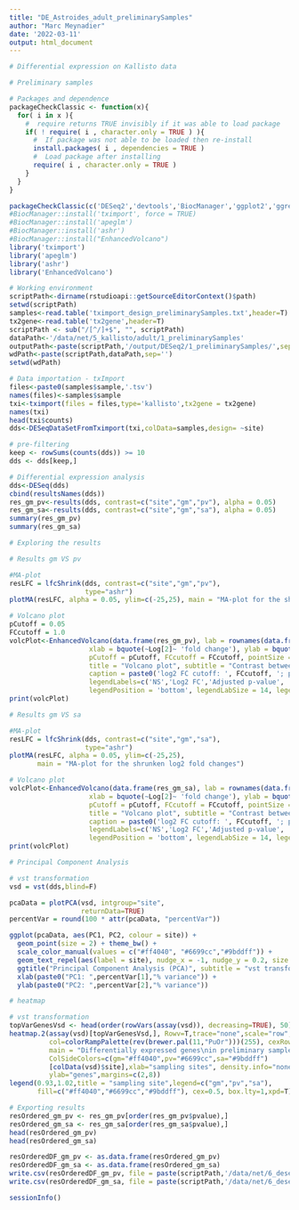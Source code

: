 ---
title: "DE_Astroides_adult_preliminarySamples"
author: "Marc Meynadier"
date: '2022-03-11'
output: html_document
---

```{r}
# Differential expression on Kallisto data 

# Preliminary samples 

# Packages and dependence
packageCheckClassic <- function(x){
  for( i in x ){
    #  require returns TRUE invisibly if it was able to load package
    if( ! require( i , character.only = TRUE ) ){
      #  If package was not able to be loaded then re-install
      install.packages( i , dependencies = TRUE )
      #  Load package after installing
      require( i , character.only = TRUE )
    }
  }
}

packageCheckClassic(c('DESeq2','devtools','BiocManager','ggplot2','ggrepel','markdown','pheatmap','RColorBrewer','genefilter','gplots'))
#BiocManager::install('tximport', force = TRUE)
#BiocManager::install('apeglm')
#BiocManager::install('ashr')
#BiocManager::install("EnhancedVolcano")
library('tximport')
library('apeglm')
library('ashr')
library('EnhancedVolcano')

# Working environment 
scriptPath<-dirname(rstudioapi::getSourceEditorContext()$path)
setwd(scriptPath)
samples<-read.table('tximport_design_preliminarySamples.txt',header=T)
tx2gene<-read.table('tx2gene',header=T)
scriptPath <- sub("/[^/]+$", "", scriptPath)
dataPath<-'/data/net/5_kallisto/adult/1_preliminarySamples'
outputPath<-paste(scriptPath,'/output/DESeq2/1_preliminarySamples/',sep='')
wdPath<-paste(scriptPath,dataPath,sep='')
setwd(wdPath)

# Data importation - txImport
files<-paste0(samples$sample,'.tsv')
names(files)<-samples$sample
txi<-tximport(files = files,type='kallisto',tx2gene = tx2gene)
names(txi)
head(txi$counts)
dds<-DESeqDataSetFromTximport(txi,colData=samples,design= ~site)

# pre-filtering
keep <- rowSums(counts(dds)) >= 10 
dds <- dds[keep,]

# Differential expression analysis
dds<-DESeq(dds)
cbind(resultsNames(dds))
res_gm_pv<-results(dds, contrast=c("site","gm","pv"), alpha = 0.05)
res_gm_sa<-results(dds, contrast=c("site","gm","sa"), alpha = 0.05)
summary(res_gm_pv)
summary(res_gm_sa)

# Exploring the results

# Results gm VS pv

#MA-plot
resLFC = lfcShrink(dds, contrast=c("site","gm","pv"), 
                   type="ashr")
plotMA(resLFC, alpha = 0.05, ylim=c(-25,25), main = "MA-plot for the shrunken log2 fold changes")

# Volcano plot
pCutoff = 0.05
FCcutoff = 1.0
volcPlot<-EnhancedVolcano(data.frame(res_gm_pv), lab = rownames(data.frame(res_gm_pv)), x = 'log2FoldChange', y = 'padj',
                    xlab = bquote(~Log[2]~ 'fold change'), ylab = bquote(~-Log[10]~adjusted~italic(P)),
                    pCutoff = pCutoff, FCcutoff = FCcutoff, pointSize = 1.0, labSize = 2.0,
                    title = "Volcano plot", subtitle = "Contrast between gm and pv",
                    caption = paste0('log2 FC cutoff: ', FCcutoff, '; p-value cutoff: ', pCutoff, '\nTotal = ', nrow(res_gm_pv), ' variables'),
                    legendLabels=c('NS','Log2 FC','Adjusted p-value', 'Adjusted p-value & Log2 FC'),
                    legendPosition = 'bottom', legendLabSize = 14, legendIconSize = 5.0)
print(volcPlot)

# Results gm VS sa

#MA-plot
resLFC = lfcShrink(dds, contrast=c("site","gm","sa"), 
                   type="ashr")
plotMA(resLFC, alpha = 0.05, ylim=c(-25,25), 
       main = "MA-plot for the shrunken log2 fold changes")

# Volcano plot
volcPlot<-EnhancedVolcano(data.frame(res_gm_sa), lab = rownames(data.frame(res_gm_sa)), x = 'log2FoldChange', y = 'padj',
                    xlab = bquote(~Log[2]~ 'fold change'), ylab = bquote(~-Log[10]~adjusted~italic(P)),
                    pCutoff = pCutoff, FCcutoff = FCcutoff, pointSize = 1.0, labSize = 2.0,
                    title = "Volcano plot", subtitle = "Contrast between gm and sa",
                    caption = paste0('log2 FC cutoff: ', FCcutoff, '; p-value cutoff: ', pCutoff, '\nTotal = ', nrow(res_gm_sa), ' variables'),
                    legendLabels=c('NS','Log2 FC','Adjusted p-value', 'Adjusted p-value & Log2 FC'),
                    legendPosition = 'bottom', legendLabSize = 14, legendIconSize = 5.0)
print(volcPlot)

# Principal Component Analysis

# vst transformation
vsd = vst(dds,blind=F)

pcaData = plotPCA(vsd, intgroup="site", 
                  returnData=TRUE)
percentVar = round(100 * attr(pcaData, "percentVar"))

ggplot(pcaData, aes(PC1, PC2, colour = site)) + 
  geom_point(size = 2) + theme_bw() + 
  scale_color_manual(values = c("#ff4040", "#6699cc","#9bddff")) +
  geom_text_repel(aes(label = site), nudge_x = -1, nudge_y = 0.2, size = 3) +
  ggtitle("Principal Component Analysis (PCA)", subtitle = "vst transformation") +
  xlab(paste0("PC1: ",percentVar[1],"% variance")) +
  ylab(paste0("PC2: ",percentVar[2],"% variance"))

# heatmap

# vst transformation
topVarGenesVsd <- head(order(rowVars(assay(vsd)), decreasing=TRUE), 50)
heatmap.2(assay(vsd)[topVarGenesVsd,], Rowv=T,trace="none",scale="row",keysize=1, key.par = list(mar=c(3,4,3,0)),
          col=colorRampPalette(rev(brewer.pal(11,"PuOr")))(255), cexRow=0.5, cexCol=0.7, labCol=F,
          main = "Differentially expressed genes\nin preliminary samples (vst transformation)",
          ColSideColors=c(gm="#ff4040",pv="#6699cc",sa="#9bddff")
          [colData(vsd)$site],xlab="sampling sites", density.info="none",
          ylab="genes",margins=c(2,8))
legend(0.93,1.02,title = "sampling site",legend=c("gm","pv","sa"), 
       fill=c("#ff4040","#6699cc","#9bddff"), cex=0.5, box.lty=1,xpd=T)

# Exporting results
resOrdered_gm_pv <- res_gm_pv[order(res_gm_pv$pvalue),]
resOrdered_gm_sa <- res_gm_sa[order(res_gm_sa$pvalue),]
head(resOrdered_gm_pv)
head(resOrdered_gm_sa)

resOrderedDF_gm_pv <- as.data.frame(resOrdered_gm_pv)
resOrderedDF_gm_sa <- as.data.frame(resOrdered_gm_sa)
write.csv(resOrderedDF_gm_pv, file = paste(scriptPath,'/data/net/6_deseq2/adult/DESeq2_results_adult_preliminarySamples_gm_VS_pv.csv',sep=''))
write.csv(resOrderedDF_gm_sa, file = paste(scriptPath,'/data/net/6_deseq2/adult/DESeq2_results_adult_preliminarySamples_gm_VS_sa.csv',sep=''))

sessionInfo()
```


